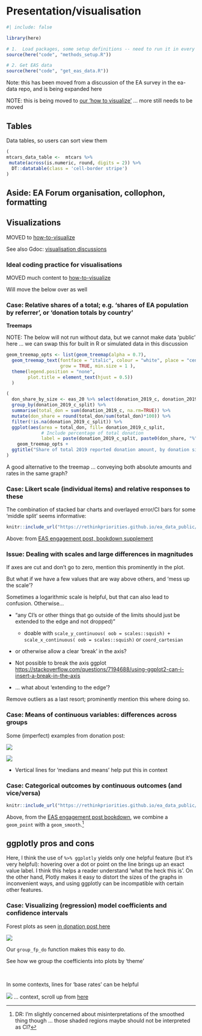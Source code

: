 # Presentation/visualisation {#presentation}

```r
#| include: false

library(here)

# 1.  Load packages, some setup definitions -- need to run it in every qmd
source(here("code", "methods_setup.R"))

# 2. Get EAS data
source(here("code", "get_eas_data.R"))
```

::: {.alert .alert-secondary}
Note: this has been moved from a discussion of the EA survey in the ea-data repo, and is being expanded here

NOTE: this is being moved to [our 'how to visualize'](https://rethinkpriorities.github.io/how-to-visualize/) ... more still needs to be moved
:::

## Tables

Data tables, so users can sort view them

```r

(
mtcars_data_table <-  mtcars %>%
 mutate(across(is.numeric, round, digits = 2)) %>%
  DT::datatable(class = 'cell-border stripe')
)

```

## Aside: EA Forum organisation, collophon, formatting

## Visualizations

MOVED to [how-to-visualize](https://rethinkpriorities.github.io/how-to-visualize/)

See also Gdoc: [visualisation discussions](https://docs.google.com/document/d/1U_k_sIPDQmkKgatgXStDqrwi-g3vPGgftYbN8AEDPhs/edit#)

### Ideal coding practice for visualisations {.unnumbered}

MOVED much content to [how-to-visualize](https://rethinkpriorities.github.io/how-to-visualize/)

Will move the below over as well

### Case: Relative shares of a total; e.g. 'shares of EA population by referrer', or 'donation totals by country' {.unnumbered}

**Treemaps**

::: {.alert .alert-secondary}
NOTE: The below will not run without data, but we cannot make data 'public' here ... we can swap this for built in R or simulated data in this discussion
:::

```r

geom_treemap_opts <- list(geom_treemap(alpha = 0.7),
  geom_treemap_text(fontface = "italic", colour = "white", place = "centre",
                    grow = TRUE, min.size = 1 ),
  theme(legend.position = "none",
        plot.title = element_text(hjust = 0.5))
  )

(
  don_share_by_size <- eas_20 %>% select(donation_2019_c, donation_2019_c_split) %>%
  group_by(donation_2019_c_split) %>%
  summarise(total_don = sum(donation_2019_c, na.rm=TRUE)) %>%
  mutate(don_share = round(total_don/sum(total_don)*100)) %>%
  filter(!is.na(donation_2019_c_split)) %>%
  ggplot(aes(area = total_don, fill= donation_2019_c_split,
             # Include percentage of total donation
             label = paste(donation_2019_c_split, paste0(don_share, "%"), sep = "\n"))) +
    geom_treemap_opts +
  ggtitle("Share of total 2019 reported donation amount, by donation size")
)

```

A good alternative to the treemap ... conveying both absolute amounts and rates in the same graph?

### Case: Likert scale (individual items) and relative responses to these {.unnumbered}

The combination of stacked bar charts and overlayed error/CI bars for some 'middle split' seems informative:

```r

knitr::include_url("https://rethinkpriorities.github.io/ea_data_public/eas-engagement.html#summary-charts")

```

Above: from [EAS engagement post, bookdown supplement](https://rethinkpriorities.github.io/ea_data_public/eas-engagement.html#summary-charts)

### Issue: Dealing with scales and large differences in magnitudes {.unnumbered}

If axes are cut and don't go to zero, mention this prominently in the plot.

But what if we have a few values that are way above others, and 'mess up the scale'?

Sometimes a logarithmic scale is helpful, but that can also lead to confusion. Otherwise...

-   "any CI's or other things that go outside of the limits should just be extended to the edge and not dropped)"
    -   doable with `scale_y_continuous( oob = scales::squish) + scale_x_continuous( oob = scales::squish)` or  `coord_cartesian`

-   or otherwise allow a clear 'break' in the axis?

-   Not possible to break the axis ggplot <https://stackoverflow.com/questions/7194688/using-ggplot2-can-i-insert-a-break-in-the-axis>

-   ... what about 'extending to the edge'?

Remove outliers as a last resort; prominently mention this where doing so.

### Case: Means of continuous variables: differences across groups {.unnumbered}

Some (imperfect) examples from donation post:

![](https://rethinkpriorities.github.io/ea_data_public/ea_survey_work_files/figure-html/gap-actual-planned-2019-1.png)

![](https://rethinkpriorities.github.io/ea_data_public/ea_survey_work_files/figure-html/planned_actual_gwwc-1.png)

-   Vertical lines for 'medians and means' help put this in context

### Case: Categorical outcomes by continuous outcomes (and vice/versa) {.unnumbered}

```r

knitr::include_url("https://rethinkpriorities.github.io/ea_data_public/eas-engagement.html#engagement-by-age-and-tenure")

```

Above, from the [EAS engagement post bookdown](https://rethinkpriorities.github.io/ea_data_public/eas-engagement.html#engagement-by-age-and-tenure), we combine a `geom_point` with a `geom_smooth`.[^presentation_method_discussion-1]

[^presentation_method_discussion-1]: DR: I'm slightly concerned about misinterpretations of the smoothed thing though ... those shaded regions maybe should not be interpreted as CI?

::: {.callout-note collapse="true"}
## ggplotly pros and cons

Here, I think the use of `%>% ggplotly` yields only one helpful feature (but it's very helpful): hovering over a dot or point on the line brings up an exact value label. I think this helps a reader understand 'what the heck this is'. On the other hand, Plotly makes it easy to distort the sizes of the graphs in inconvenient ways, and using ggplotly can be incompatible with certain other features. 

::: 


### Case: Visualizing (regression) model coefficients and confidence intervals {.unnumbered}

Forest plots as seen [in donation post here](https://rethinkpriorities.github.io/ea_data_public/eas_donations.html#predictive-models)

![](https://rethinkpriorities.github.io/ea_data_public/ea_survey_work_files/figure-html/fp_demog_coefs_qp-1.png)

Our `group_fp_do` function makes this easy to do.

See how we group the coefficients into plots by 'theme'

\

In some contexts, lines for 'base rates' can be helpful

![](https://daaronr.github.io/dualprocess/impact_of_impact_multi_experiment_files/figure-html/Bayesian_Forest_Plots-2.png) ... context, scroll up from [here](https://daaronr.github.io/dualprocess/donor-voice-questions-and-tests.html#q-does-including-impact-information-affect-the-amount-raised-1)
